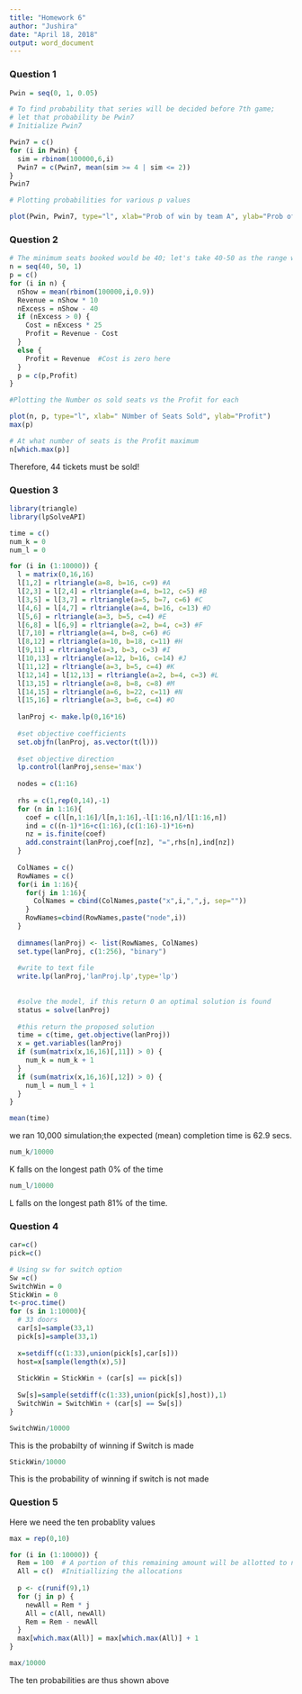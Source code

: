 ---
title: "Homework 6"
author: "Jushira"
date: "April 18, 2018"
output: word_document
---




### Question 1

```{r}
Pwin = seq(0, 1, 0.05)

# To find probability that series will be decided before 7th game;
# let that probability be Pwin7
# Initialize Pwin7

Pwin7 = c()
for (i in Pwin) {
  sim = rbinom(100000,6,i)
  Pwin7 = c(Pwin7, mean(sim >= 4 | sim <= 2))
}
Pwin7

# Plotting probabilities for various p values

plot(Pwin, Pwin7, type="l", xlab="Prob of win by team A", ylab="Prob of series being decided before 7th game")
```


### Question 2

```{r}
# The minimum seats booked would be 40; let's take 40-50 as the range with increments of 1
n = seq(40, 50, 1)
p = c()
for (i in n) {
  nShow = mean(rbinom(100000,i,0.9))
  Revenue = nShow * 10
  nExcess = nShow - 40
  if (nExcess > 0) {
    Cost = nExcess * 25
    Profit = Revenue - Cost
  } 
  else {
    Profit = Revenue  #Cost is zero here
  }
  p = c(p,Profit)
}

#Plotting the Number os sold seats vs the Profit for each

plot(n, p, type="l", xlab=" NUmber of Seats Sold", ylab="Profit")
max(p)
```


```{r}
# At what number of seats is the Profit maximum
n[which.max(p)]
```

Therefore, 44 tickets must be sold!


### Question 3

```{r}
library(triangle)
library(lpSolveAPI)

time = c()
num_k = 0
num_l = 0

for (i in (1:10000)) {
  l = matrix(0,16,16)
  l[1,2] = rltriangle(a=8, b=16, c=9) #A
  l[2,3] = l[2,4] = rltriangle(a=4, b=12, c=5) #B
  l[3,5] = l[3,7] = rltriangle(a=5, b=7, c=6) #C
  l[4,6] = l[4,7] = rltriangle(a=4, b=16, c=13) #D
  l[5,6] = rltriangle(a=3, b=5, c=4) #E
  l[6,8] = l[6,9] = rltriangle(a=2, b=4, c=3) #F
  l[7,10] = rltriangle(a=4, b=8, c=6) #G
  l[8,12] = rltriangle(a=10, b=18, c=11) #H
  l[9,11] = rltriangle(a=3, b=3, c=3) #I
  l[10,13] = rltriangle(a=12, b=16, c=14) #J
  l[11,12] = rltriangle(a=3, b=5, c=4) #K
  l[12,14] = l[12,13] = rltriangle(a=2, b=4, c=3) #L
  l[13,15] = rltriangle(a=8, b=8, c=8) #M
  l[14,15] = rltriangle(a=6, b=22, c=11) #N
  l[15,16] = rltriangle(a=3, b=6, c=4) #O
  
  lanProj <- make.lp(0,16*16)
  
  #set objective coefficients
  set.objfn(lanProj, as.vector(t(l)))
  
  #set objective direction
  lp.control(lanProj,sense='max')
  
  nodes = c(1:16)
  
  rhs = c(1,rep(0,14),-1)
  for (n in 1:16){
    coef = c(l[n,1:16]/l[n,1:16],-l[1:16,n]/l[1:16,n])
    ind = c((n-1)*16+c(1:16),(c(1:16)-1)*16+n)
    nz = is.finite(coef)
    add.constraint(lanProj,coef[nz], "=",rhs[n],ind[nz])               
  }
  
  ColNames = c()
  RowNames = c()
  for(i in 1:16){
    for(j in 1:16){
      ColNames = cbind(ColNames,paste("x",i,",",j, sep=""))
    }
    RowNames=cbind(RowNames,paste("node",i))
  }
  
  dimnames(lanProj) <- list(RowNames, ColNames)
  set.type(lanProj, c(1:256), "binary")
  
  #write to text file
  write.lp(lanProj,'lanProj.lp',type='lp')
  
  
  #solve the model, if this return 0 an optimal solution is found
  status = solve(lanProj)
  
  #this return the proposed solution
  time = c(time, get.objective(lanProj))
  x = get.variables(lanProj)
  if (sum(matrix(x,16,16)[,11]) > 0) {
    num_k = num_k + 1
  }
  if (sum(matrix(x,16,16)[,12]) > 0) {
    num_l = num_l + 1
  }
}

mean(time)
```

we ran 10,000 simulation;the expected (mean) completion time is 62.9 secs.


```{r}
num_k/10000
```

K falls on the longest path 0% of the time

```{r}
num_l/10000
```

L falls on the longest path 81% of the time.


### Question 4

```{r}
car=c()
pick=c()

# Using sw for switch option
Sw =c() 
SwitchWin = 0
StickWin = 0
t<-proc.time()
for (s in 1:10000){
  # 33 doors
  car[s]=sample(33,1)
  pick[s]=sample(33,1)
  
  x=setdiff(c(1:33),union(pick[s],car[s]))
  host=x[sample(length(x),5)]
  
  StickWin = StickWin + (car[s] == pick[s])
  
  Sw[s]=sample(setdiff(c(1:33),union(pick[s],host)),1)
  SwitchWin = SwitchWin + (car[s] == Sw[s])
}
```

```{r}
SwitchWin/10000
```

This is the probabilty of winning if Switch is made

```{r}
StickWin/10000
```

This is the probability of winning if switch is not made


### Question 5

Here we need the ten probablity values
```{r}
max = rep(0,10)

for (i in (1:10000)) {
  Rem = 100  # A portion of this remaining amount will be allotted to next person and   so on
  All = c()  #Initiallizing the allocations
  
  p <- c(runif(9),1)
  for (j in p) {
    newAll = Rem * j
    All = c(All, newAll)
    Rem = Rem - newAll
  }
  max[which.max(All)] = max[which.max(All)] + 1
}

max/10000
```

The ten probabilities are thus shown above


